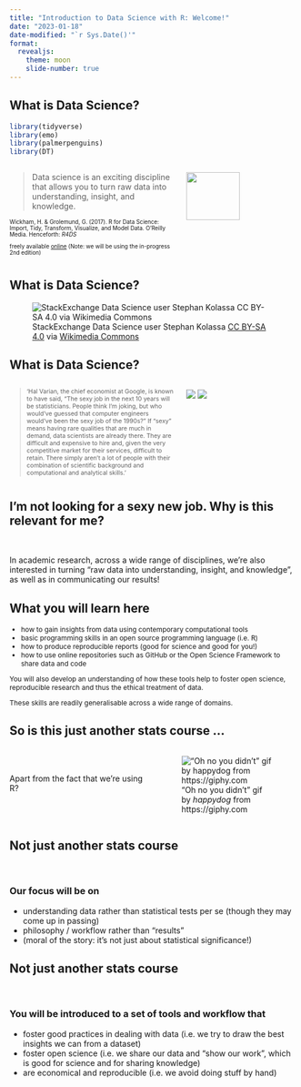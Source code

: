 ```yaml
---
title: "Introduction to Data Science with R: Welcome!"
date: "2023-01-18"
date-modified: "`r Sys.Date()'"
format: 
  revealjs:
    theme: moon
    slide-number: true
---
```


## What is Data Science?


```r
library(tidyverse)
library(emo)
library(palmerpenguins)
library(DT)
```

:::: {.columns}

::: {.column width="60%"}
> Data science is an exciting discipline that allows you to turn raw data into understanding, insight, and knowledge.

::: {style="font-size: 0.7em"}
 Wickham, H. & Grolemund, G. (2017). R for Data Science: Import, Tidy, Transform, Visualize, and Model Data. O'Reilly Media. Henceforth: *R4DS*

freely available [online](https://r4ds.hadley.nz) (Note: we will be using the in-progress 2nd edition)
:::

:::

::: {.column width="40%"}

![](images/r4ds.png){width=70%}

:::

::::

## What is Data Science?

![StackExchange Data Science user Stephan Kolassa [CC BY-SA 4.0](https://creativecommons.org/licenses/by-sa/4.0) via [Wikimedia Commons](https://commons.wikimedia.org/wiki/File:Data_scientist_Venn_diagram.png)](images/Data_scientist_Venn_diagram.png)

## What is Data Science?

:::: {.columns}

::: {.column width=60%}

::: {style="font-size: 0.75em"}
> 'Hal Varian, the chief economist at Google, is known to have said, "The sexy job in the next 10 years will be statisticians. People think I'm joking, but who would've guessed that computer engineers would've been the sexy job of the 1990s?" If "sexy" means having rare qualities that are much in demand, data scientists are already there. They are difficult and expensive to hire and, given the very competitive market for their services, difficult to retain. There simply aren't a lot of people with their combination of scientific background and computational and analytical skills.'

:::

:::

::: {.column width=40%}

![](images/data_science_hbr.png)
![](images/hbr_cover.png)

:::
::::

## I'm not looking for a sexy new job. Why is this relevant for me?

<br> 

In academic research, across a wide range of disciplines, we're also interested in turning "raw data into understanding, insight, and knowledge", as well as in communicating our results!

## What you will learn here

::: {style="font-size: 0.85em"}

-   how to gain insights from data using contemporary computational tools
-   basic programming skills in an open source programming language (i.e. R)
-   how to produce reproducible reports (good for science and good for you!)
-   how to use online repositories such as GitHub or the Open Science Framework to share data and code

You will also develop an understanding of how these tools help to foster open science, reproducible research and thus the ethical treatment of data.

These skills are readily generalisable across a wide range of domains.

:::

## So is this just another stats course ...

:::: {.columns}

::: {.column width=50%}

<br>

Apart from the fact that we're using R?

:::

::: {.column width=50%}

  !["Oh no you didn't" gif by *happydog* from https://giphy.com](https://media.giphy.com/media/ftqLysT45BJMagKFuk/giphy.gif)
  
:::

::::

## Not just another stats course

<br>

### Our focus will be on

-   understanding data rather than statistical tests per se (though they may come up in passing)
-   philosophy / workflow rather than "results"
-   (moral of the story: it's not just about statistical significance!)

## Not just another stats course

<br>

### You will be introduced to a set of tools and workflow that

-   foster good practices in dealing with data (i.e. we try to draw the best insights we can from a dataset)
-   foster open science (i.e. we share our data and "show our work", which is good for science and for sharing knowledge)
-   are economical and reproducible (i.e. we avoid doing stuff by hand)
